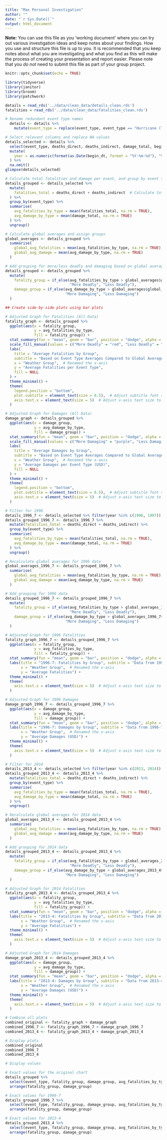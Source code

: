 ```yaml
---
title: "Max Personal Investigation"
author: ""
date: "`r Sys.Date()`"
output: html_document
---
```


**Note:** You can use this file as you 'working document' where you can try out various investigation ideas and keep notes about your findings. How you use and structure this file is up to you. It is recommended that you keep notes about what you are investigating and what you find as this will make the process of creating your presentation and report easier. Please note that you _do not_ need to submit this file as part of your group project.

```r
knitr::opts_chunk$set(echo = TRUE)
```

```r
library(tidyverse)
library(janitor)
library(broom)
library(patchwork)
```

```r
details = read_rds('../data/clean_data/details_clean.rds')
fatalities = read_rds('../data/clean_data/fatalities_clean.rds')
```

```r
# Rename redundant event type names
  details <- details %>%
    mutate(event_type = replace(event_type, event_type == "Hurricane (Typhoon)", "Hurricane"))

# Select relevant columns and replace NA values
details_selected <- details %>%
  select(event_type, deaths_direct, deaths_indirect, damage_total, begin_dt) %>%  
  mutate(
    year = as.numeric(format(as.Date(begin_dt, format = "%Y-%m-%d"), "%Y"))  
  ) %>%
  na.omit()
glimpse(details_selected)

# Calculate total fatalities and damage per event, and group by event type
details_grouped <- details_selected %>%
  mutate(
    fatalities_total = deaths_direct + deaths_indirect  # Calculate total fatalities
  ) %>%
  group_by(event_type) %>%
  summarise(
    avg_fatalities_by_type = mean(fatalities_total, na.rm = TRUE),  
    avg_damage_by_type = mean(damage_total, na.rm = TRUE)  
  ) %>%
  ungroup()

# Calculate global averages and assign groups
global_averages <- details_grouped %>%
  summarise(
    global_avg_fatalities = mean(avg_fatalities_by_type, na.rm = TRUE),  
    global_avg_damage = mean(avg_damage_by_type, na.rm = TRUE)  
  )

# Add grouping for more/less deadly and damaging based on global averages
details_grouped <- details_grouped %>%
  mutate(
    fatality_group = if_else(avg_fatalities_by_type > global_averages$global_avg_fatalities,
                             "More Deadly", "Less Deadly"),
    damage_group = if_else(avg_damage_by_type > global_averages$global_avg_damage,
                           "More Damaging", "Less Damaging")
  )

## Create side-by-side plots using bar plots

# Adjusted Graph for Fatalities (All Data)
fatality_graph <- details_grouped %>%
  ggplot(aes(x = fatality_group, 
             y = avg_fatalities_by_type, 
             fill = fatality_group)) +
  stat_summary(fun = "mean", geom = "bar", position = "dodge", alpha = 0.7) +
  scale_fill_manual(values = c("More Deadly" = "red", "Less Deadly" = "green")) +
  labs(
    title = "Average Fatalities by Group",
    subtitle = "Based on Event Type Averages Compared to Global Average",
    x = "Weather Group",  # Renamed the x-axis
    y = "Average Fatalities per Event Type",
    fill = NULL
  ) +
  theme_minimal() +
  theme(
    legend.position = "bottom",
    plot.subtitle = element_text(size = 6.5),  # Adjust subtitle font size
    axis.text.x = element_text(size = 5)  # Adjust x-axis text size to avoid overlap
  )

# Adjusted Graph for Damages (All Data)
damage_graph <- details_grouped %>%
  ggplot(aes(x = damage_group, 
             y = avg_damage_by_type, 
             fill = damage_group)) +
  stat_summary(fun = "mean", geom = "bar", position = "dodge", alpha = 0.7) +
  scale_fill_manual(values = c("More Damaging" = "purple", "Less Damaging" = "orange")) +
  labs(
    title = "Average Damages by Group",
    subtitle = "Based on Event Type Averages Compared to Global Average",
    x = "Weather Group",  # Renamed the x-axis
    y = "Average Damages per Event Type (USD)",
    fill = NULL
  ) +
  theme_minimal() +
  theme(
    legend.position = "bottom",
    plot.subtitle = element_text(size = 6.5),  # Adjust subtitle font size
    axis.text.x = element_text(size = 5)  # Adjust x-axis text size to avoid overlap
  )

# Filter for 1996
details_1996_7 <- details_selected %>% filter(year %in% c(1996, 1997))
details_grouped_1996_7 <- details_1996_7 %>%
  mutate(fatalities_total = deaths_direct + deaths_indirect) %>%
  group_by(event_type) %>%
  summarise(
    avg_fatalities_by_type = mean(fatalities_total, na.rm = TRUE),
    avg_damage_by_type = mean(damage_total, na.rm = TRUE)
  ) %>%
  ungroup()

# Recalculate global averages for 1996 data
global_averages_1996_7 <- details_grouped_1996_7 %>%
  summarise(
    global_avg_fatalities = mean(avg_fatalities_by_type, na.rm = TRUE),
    global_avg_damage = mean(avg_damage_by_type, na.rm = TRUE)
  )

# Add grouping for 1996 data
details_grouped_1996_7 <- details_grouped_1996_7 %>%
  mutate(
    fatality_group = if_else(avg_fatalities_by_type > global_averages_1996_7$global_avg_fatalities,
                             "More Deadly", "Less Deadly"),
    damage_group = if_else(avg_damage_by_type > global_averages_1996_7$global_avg_damage,
                           "More Damaging", "Less Damaging")
  )

# Adjusted Graph for 1996 Fatalities
fatality_graph_1996_7 <- details_grouped_1996_7 %>%
  ggplot(aes(x = fatality_group, 
             y = avg_fatalities_by_type, 
             fill = fatality_group)) +
  stat_summary(fun = "mean", geom = "bar", position = "dodge", alpha = 0.7) +
  labs(title = "1996-7: Fatalities by Group", subtitle = "Data from 1996-7", 
       x = "Weather Group",  # Renamed the x-axis
       y = "Average Fatalities") +
  theme_minimal() +
  theme(
    axis.text.x = element_text(size = 5)  # Adjust x-axis text size to avoid overlap
  )

# Adjusted Graph for 1996 Damages
damage_graph_1996_7 <- details_grouped_1996_7 %>%
  ggplot(aes(x = damage_group, 
             y = avg_damage_by_type, 
             fill = damage_group)) +
  stat_summary(fun = "mean", geom = "bar", position = "dodge", alpha = 0.7) +
  labs(title = "1996-7: Damages by Group", subtitle = "Data from 1996-7", 
       x = "Weather Group",  # Renamed the x-axis
       y = "Average Damages (USD)") +
  theme_minimal() +
  theme(
    axis.text.x = element_text(size = 5)  # Adjust x-axis text size to avoid overlap
  )

# Filter for 2014
details_2013_4 <- details_selected %>% filter(year %in% c(2013, 2014))
details_grouped_2013_4 <- details_2013_4 %>%
  mutate(fatalities_total = deaths_direct + deaths_indirect) %>%
  group_by(event_type) %>%
  summarise(
    avg_fatalities_by_type = mean(fatalities_total, na.rm = TRUE),
    avg_damage_by_type = mean(damage_total, na.rm = TRUE)
  ) %>%
  ungroup()

# Recalculate global averages for 2014 data
global_averages_2013_4 <- details_grouped_2013_4 %>%
  summarise(
    global_avg_fatalities = mean(avg_fatalities_by_type, na.rm = TRUE),
    global_avg_damage = mean(avg_damage_by_type, na.rm = TRUE)
  )

# Add grouping for 2014 data
details_grouped_2013_4 <- details_grouped_2013_4 %>%
  mutate(
    fatality_group = if_else(avg_fatalities_by_type > global_averages_2013_4$global_avg_fatalities,
                             "More Deadly", "Less Deadly"),
    damage_group = if_else(avg_damage_by_type > global_averages_2013_4$global_avg_damage,
                           "More Damaging", "Less Damaging")
  )

# Adjusted Graph for 2014 Fatalities
fatality_graph_2013_4 <- details_grouped_2013_4 %>%
  ggplot(aes(x = fatality_group, 
             y = avg_fatalities_by_type, 
             fill = fatality_group)) +
  stat_summary(fun = "mean", geom = "bar", position = "dodge", alpha = 0.7) +
  labs(title = "2013-4: Fatalities by Group", subtitle = "Data from 2013-4", 
       x = "Weather Group",  # Renamed the x-axis
       y = "Average Fatalities") +
  theme_minimal() +
  theme(
    axis.text.x = element_text(size = 5)  # Adjust x-axis text size to avoid overlap
  )

# Adjusted Graph for 2014 Damages
damage_graph_2013_4 <- details_grouped_2013_4 %>%
  ggplot(aes(x = damage_group, 
             y = avg_damage_by_type, 
             fill = damage_group)) +
  stat_summary(fun = "mean", geom = "bar", position = "dodge", alpha = 0.7) +
  labs(title = "2013-4: Damages by Group", subtitle = "Data from 2013-4", 
       x = "Weather Group",  # Renamed the x-axis
       y = "Average Damages (USD)") +
  theme_minimal() +
  theme(
    axis.text.x = element_text(size = 5)  # Adjust x-axis text size to avoid overlap
  )

# Combine all plots
combined_original <- fatality_graph + damage_graph
combined_1996_7 <- fatality_graph_1996_7 + damage_graph_1996_7
combined_2013_4 <- fatality_graph_2013_4 + damage_graph_2013_4

# Display plots
combined_original
combined_1996_7
combined_2013_4

# Display values

# Exact values for the original chart
details_grouped %>%
  select(event_type, fatality_group, damage_group, avg_fatalities_by_type, avg_damage_by_type) %>%
  arrange(fatality_group, damage_group)

# Exact values for 1996-7
details_grouped_1996_7 %>%
  select(event_type, fatality_group, damage_group, avg_fatalities_by_type, avg_damage_by_type) %>%
  arrange(fatality_group, damage_group) 

# Exact values for 2013-4
details_grouped_2013_4 %>%
  select(event_type, fatality_group, damage_group, avg_fatalities_by_type, avg_damage_by_type) %>%
  arrange(fatality_group, damage_group)

```
